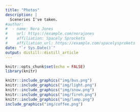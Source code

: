 ```yaml
---
title: "Photos"
description: |
  Sceneries I've taken.
#author:
#  - name: Nora Jones 
#    url: https://example.com/norajones
#    affiliation: Spacely Sprockets
#    affiliation_url: https://example.com/spacelysprokets
date: "`r Sys.Date()`"
output: distill::distill_article
---
```



```r
knitr::opts_chunk$set(echo = FALSE)
library(knitr)
```

```r
knitr::include_graphics("img/bus.png")
knitr::include_graphics("img/light.png")
knitr::include_graphics("img/snow.png")
knitr::include_graphics("img/fireh.png")
knitr::include_graphics("img/lamp.png")
include_graphics("img/coffee.png")
```







